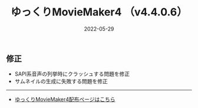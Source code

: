 ﻿---
title: ゆっくりMovieMaker4  （v4.4.0.6）
date: 2022-05-29
tags: [YMM4,お知らせ]
---
## 修正
- SAPI系音声の列挙時にクラッシュする問題を修正
- サムネイルの生成に失敗する問題を修正

---

- [ゆっくりMovieMaker4配布ページはこちら](/ymm4/)